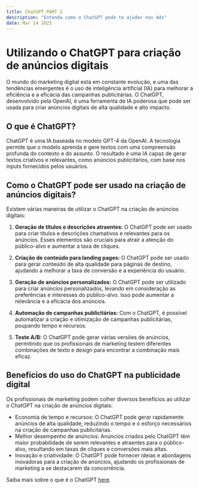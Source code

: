 ```yaml
---
title: ChatGPT PART 2
description: "Entenda como o ChatGPT pode te ajudar nos Ads"
date: Mar 14 2023
---
```



# Utilizando o ChatGPT para criação de anúncios digitais

O mundo do marketing digital está em constante evolução, e uma das tendências emergentes é o uso de inteligência artificial (IA) para melhorar a eficiência e a eficácia das campanhas publicitárias. O ChatGPT, desenvolvido pela OpenAI, é uma ferramenta de IA poderosa que pode ser usada para criar anúncios digitais de alta qualidade e alto impacto.

## O que é ChatGPT?

ChatGPT é uma IA baseada no modelo GPT-4 da OpenAI. A tecnologia permite que o modelo aprenda e gere textos com uma compreensão profunda do contexto e do assunto. O resultado é uma IA capaz de gerar textos criativos e relevantes, como anúncios publicitários, com base nos inputs fornecidos pelos usuários.

## Como o ChatGPT pode ser usado na criação de anúncios digitais?

Existem várias maneiras de utilizar o ChatGPT na criação de anúncios digitais:

1. **Geração de títulos e descrições atraentes:** O ChatGPT pode ser usado para criar títulos e descrições chamativos e relevantes para os anúncios. Esses elementos são cruciais para atrair a atenção do público-alvo e aumentar a taxa de cliques.

2. **Criação de conteúdo para landing pages:** O ChatGPT pode ser usado para gerar conteúdo de alta qualidade para páginas de destino, ajudando a melhorar a taxa de conversão e a experiência do usuário.

3. **Geração de anúncios personalizados:** O ChatGPT pode ser utilizado para criar anúncios personalizados, levando em consideração as preferências e interesses do público-alvo. Isso pode aumentar a relevância e a eficácia dos anúncios.

4. **Automação de campanhas publicitárias:** Com o ChatGPT, é possível automatizar a criação e otimização de campanhas publicitárias, poupando tempo e recursos.

5. **Teste A/B:** O ChatGPT pode gerar várias versões de anúncios, permitindo que os profissionais de marketing testem diferentes combinações de texto e design para encontrar a combinação mais eficaz.

## Benefícios do uso do ChatGPT na publicidade digital

Os profissionais de marketing podem colher diversos benefícios ao utilizar o ChatGPT na criação de anúncios digitais:

- Economia de tempo e recursos: O ChatGPT pode gerar rapidamente anúncios de alta qualidade, reduzindo o tempo e o esforço necessários na criação de campanhas publicitárias.
- Melhor desempenho de anúncios: Anúncios criados pelo ChatGPT têm maior probabilidade de serem relevantes e atraentes para o público-alvo, resultando em taxas de cliques e conversões mais altas.
- Inovação e criatividade: O ChatGPT pode fornecer ideias e abordagens inovadoras para a criação de anúncios, ajudando os profissionais de marketing a se destacarem da concorrência.

<Box bg="gray.100" p={4} mt={4}>


Saiba mais sobre o que é o ChatGPT [here](/posts/example-post).
